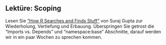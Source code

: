 ## Lektüre: Scoping

Lesen Sie ["How R Searches and Finds Stuff"](http://obeautifulcode.com/R/How-R-Searches-And-Finds-Stuff/) von Suraj Gupta zur Wiederholung, Vertiefung und Erbauung. Überspringen Sie getrost die "Imports vs. Depends" und "namespace:base" Abschnitte, darauf werden wir in ein paar Wochen zu sprechen kommen. 
  
